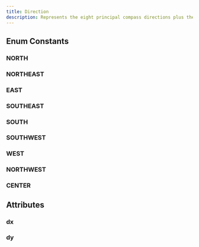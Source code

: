```yaml
---
title: Direction
description: Represents the eight principal compass directions plus the center.
---
```


## Enum Constants

### NORTH

<Attribute type="" docstring="Direction that points north (up)." />

### NORTHEAST

<Attribute type="" docstring="Direction that points northeast (up and right)." />

### EAST

<Attribute type="" docstring="Direction that points east (right)." />

### SOUTHEAST

<Attribute type="" docstring="Direction that points southeast (down and right)." />

### SOUTH

<Attribute type="" docstring="Direction that points south (down)." />

### SOUTHWEST

<Attribute type="" docstring="Direction that points southwest (down and left)." />

### WEST

<Attribute type="" docstring="Direction that points west (left)." />

### NORTHWEST

<Attribute type="" docstring="Direction that points northwest (up and left)." />

### CENTER

<Attribute type="" docstring="Direction that points center (not moving)." />


## Attributes

### dx

<Attribute type="int" docstring="The change in the x direction." />

### dy

<Attribute type="int" docstring="The change in the y direction." />
